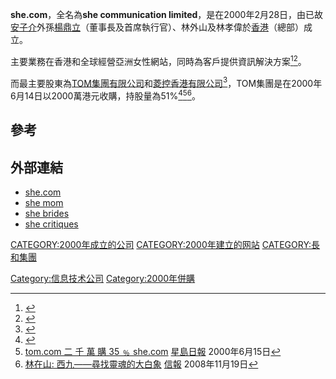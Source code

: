 {{expand|time=2015-11-06T16:49:34+00:00}}
'''she.com'''，全名為'''she communication limited'''，是在2000年2月28日，由已故[[安子介|安子介]]外孫[[楊鼎立|楊鼎立]]（董事長及首席執行官）、林外山及林孝偉於[[香港|香港]]（總部）成立。

主要業務在香港和全球經營亞洲女性網站，同時為客戶提供資訊解決方案<ref>{{Cite web |url=http://www.she.com/company/about/index.php |title=She Communication Limited簡介 |accessdate=2015-11-05 |archive-date=2015-11-18 |archive-url=https://web.archive.org/web/20151118232702/http://www.she.com/company/about/index.php |dead-url=no }}</ref><ref>{{Cite web |url=http://shecommunications.com/about/ |title=She Communication Limited簡介 |accessdate=2015-11-22 |archive-date=2015-11-22 |archive-url=https://web.archive.org/web/20151122123621/http://shecommunications.com/about/ |dead-url=yes }}</ref>。

而最主要股東為[[TOM集團有限公司|TOM集團有限公司]]和[[菱控香港有限公司|菱控香港有限公司]]<ref>{{Cite web |url=http://www.she.com/company/partners/index.php |title=She Communication Limited簡介策略投資者 |accessdate=2015-11-05 |archive-date=2015-11-17 |archive-url=https://web.archive.org/web/20151117210344/http://www.she.com/company/partners/index.php |dead-url=no }}</ref>，TOM集團是在2000年6月14日以2000萬港元收購，持股量為51%<ref>{{Cite web |url=http://www.ckh.com.hk/tc/media/press_each.php?id=159 |title=TOM.COM 入 股 she.com 建 立 亞 洲 女 性 網 上 國 度 的 完 美 組 合 |accessdate=2015-11-05 |archive-date=2016-03-04 |archive-url=https://web.archive.org/web/20160304141444/http://www.ckh.com.hk/tc/media/press_each.php?id=159 |dead-url=no }}</ref><ref>[http://std.stheadline.com/archive/fullstory.asp?andor=or&year1=2000&month1=6&day1=15&year2=2000&month2=6&day2=15&category=all&id=20000615d13&keyword1=&keyword2= tom.com 二 千 萬 購 35 ﹪ she.com] {{Wayback|url=http://std.stheadline.com/archive/fullstory.asp?andor=or&year1=2000&month1=6&day1=15&year2=2000&month2=6&day2=15&category=all&id=20000615d13&keyword1=&keyword2= |date=20160304195223 }}[[星島日報|星島日報]] 2000年6月15日</ref><REF>
[https://forum.hkej.com/node/9650 林在山: 西九——尋找靈魂的大白象] {{Wayback|url=https://forum.hkej.com/node/9650 |date=20190217221312 }}[[信報|信報]] 2008年11月19日
</REF>。

==參考==
{{reflist}}

==外部連結==
*[https://www.she.com she.com]{{Wayback|url=https://www.she.com/ |date=20200923083129 }}
*[https://www.shemom.com she mom]{{Wayback|url=https://www.shemom.com/ |date=20200513104731 }}
*[https://brides.she.com she brides]{{Wayback|url=https://brides.she.com/ |date=20200803092339 }}
*[https://critiques.she.com she critiques]{{Wayback|url=https://critiques.she.com/ |date=20200508222342 }}

[[CATEGORY:2000年成立的公司|CATEGORY:2000年成立的公司]]
[[CATEGORY:2000年建立的网站|CATEGORY:2000年建立的网站]]
[[CATEGORY:長和集團|CATEGORY:長和集團]]
[[Category:信息技术公司|Category:信息技术公司]]
[[Category:2000年併購|Category:2000年併購]]